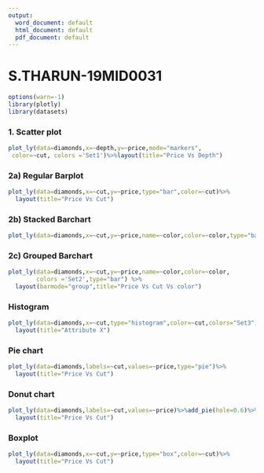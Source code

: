```yaml
---
output:
  word_document: default
  html_document: default
  pdf_document: default
---
```

# S.THARUN-19MID0031

```r
options(warn=-1)
library(plotly)
library(datasets)
```

### 1. Scatter plot

```r
plot_ly(data=diamonds,x=~depth,y=~price,mode="markers",
 color=~cut, colors ='Set1')%>%layout(title="Price Vs Depth")
```

### 2a) Regular Barplot

```r
plot_ly(data=diamonds,x=~cut,y=~price,type="bar",color=~cut)%>%
  layout(title="Price Vs Cut")
```

### 2b) Stacked Barchart

```r
plot_ly(data=diamonds,x=~cut,y=~price,name=~color,color=~color,type="bar") %>% layout(barmode="stack")%>%layout(title="Price Vs Cut Vs color")
```

### 2c) Grouped Barchart

```r
plot_ly(data=diamonds,x=~cut,y=~price,name=~color,color=~color,
        colors ='Set2',type="bar") %>% 
  layout(barmode="group",title="Price Vs Cut Vs color")
```

### Histogram

```r
plot_ly(data=diamonds,x=~cut,type="histogram",color=~cut,colors="Set3")%>% 
  layout(title="Attribute X")
```

### Pie chart

```r
plot_ly(data=diamonds,labels=~cut,values=~price,type="pie")%>% 
  layout(title="Price Vs Cut")
```

### Donut chart

```r
plot_ly(data=diamonds,labels=~cut,values=~price)%>%add_pie(hole=0.6)%>% 
  layout(title="Price Vs Cut")
```

### Boxplot

```r
plot_ly(data=diamonds,x=~cut,y=~price,type="box",color=~cut)%>% 
  layout(title="Price Vs Cut")
```
